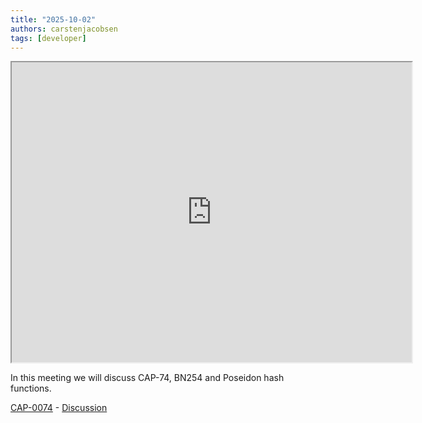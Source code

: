 ```yaml
---
title: "2025-10-02"
authors: carstenjacobsen
tags: [developer]
---
```


<iframe
  src="https://www.youtube.com/embed/8UmxYfDkWLg?si=Q6Q6jXD7KDlNaHvg"
  width="640"
  height="480"
  allow="autoplay"
></iframe>

In this meeting we will discuss CAP-74, BN254 and Poseidon hash functions.

[CAP-0074](https://github.com/stellar/stellar-protocol/blob/master/core/cap-0074.md) - [Discussion](https://github.com/orgs/stellar/discussions/1780)
